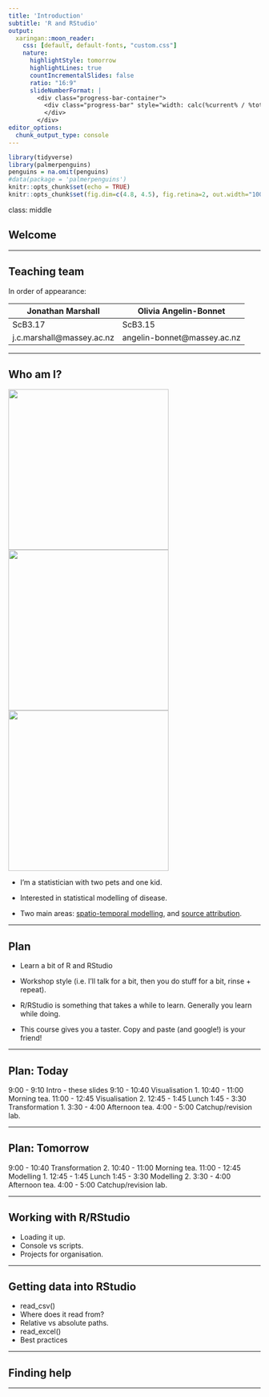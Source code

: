 ```yaml
---
title: 'Introduction'
subtitle: 'R and RStudio'
output:
  xaringan::moon_reader:
    css: [default, default-fonts, "custom.css"]
    nature:
      highlightStyle: tomorrow
      highlightLines: true
      countIncrementalSlides: false
      ratio: "16:9"
      slideNumberFormat: |
        <div class="progress-bar-container">
          <div class="progress-bar" style="width: calc(%current% / %total% * 100%);">
          </div>
        </div>
editor_options:
  chunk_output_type: console
---
```


```r
library(tidyverse)
library(palmerpenguins)
penguins = na.omit(penguins)
#data(package = 'palmerpenguins')
knitr::opts_chunk$set(echo = TRUE)
knitr::opts_chunk$set(fig.dim=c(4.8, 4.5), fig.retina=2, out.width="100%")
```

class: middle

## Welcome

---

## Teaching team

In order of appearance:

Jonathan Marshall         |  Olivia Angelin-Bonnet
--------------------------|----------------------------
ScB3.17                   |   ScB3.15
j.c.marshall@massey.ac.nz |   angelin-bonnet@massey.ac.nz

---

## Who am I?

<div align="center">
<span class='inline'>
  <a href="http://instagram.com/monstamini"><img src="graphics/jm/mini.png" style="width: 320px;" align="center"></a>
  <img src="graphics/jm/chilli.jpg" style="width: 320px;" align="center">
  <img src="graphics/jm/sam.jpg" style="width: 320px;" align="center">
</span>
</div>

- I'm a statistician with two pets and one kid.

- Interested in statistical modelling of disease.

- Two main areas: [spatio-temporal modelling](https://jmarshallnz.github.io/talks/nzsa2016), and [source attribution](jmarshallnz.github.io/talks/OHA2019).

---

## Plan

- Learn a bit of R and RStudio

- Workshop style (i.e. I'll talk for a bit, then you do stuff for a bit, rinse + repeat).

- R/RStudio is something that takes a while to learn. Generally you learn while doing.

- This course gives you a taster. Copy and paste (and google!) is your friend!

---

## Plan: Today

9:00 - 9:10 Intro - these slides
9:10 - 10:40 Visualisation 1.
10:40 - 11:00 Morning tea.
11:00 - 12:45 Visualisation 2.
12:45 - 1:45 Lunch
1:45 - 3:30 Transformation 1.
3:30 - 4:00 Afternoon tea.
4:00 - 5:00 Catchup/revision lab.

---

## Plan: Tomorrow

9:00 - 10:40 Transformation 2.
10:40 - 11:00 Morning tea.
11:00 - 12:45 Modelling 1.
12:45 - 1:45 Lunch
1:45 - 3:30 Modelling 2.
3:30 - 4:00 Afternoon tea.
4:00 - 5:00 Catchup/revision lab.

---

## Working with R/RStudio

- Loading it up.
- Console vs scripts.
- Projects for organisation.

---

## Getting data into RStudio

- read_csv()
- Where does it read from?
- Relative vs absolute paths.
- read_excel()
- Best practices

---

## Finding help

---
